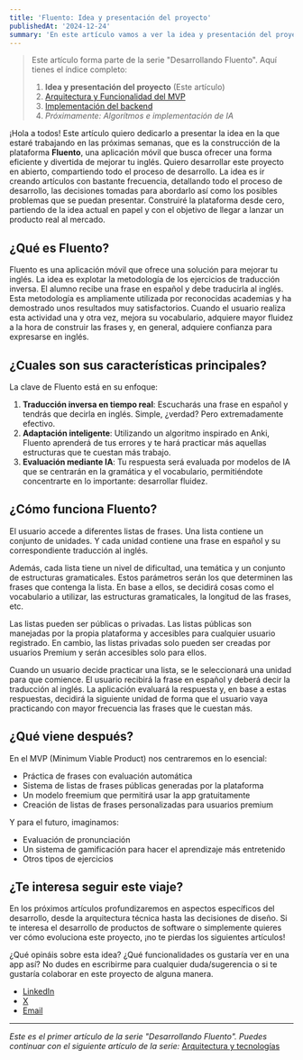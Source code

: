 ```yaml
---
title: 'Fluento: Idea y presentación del proyecto'
publishedAt: '2024-12-24'
summary: 'En este artículo vamos a ver la idea y presentación del proyecto Fluento.'
---
```


> Este artículo forma parte de la serie "Desarrollando Fluento". Aquí tienes el índice completo:
>
> 1. **Idea y presentación del proyecto** (Este artículo)
> 2. [Arquitectura y Funcionalidad del MVP](/blog/construyendo-fluento-2-arquitectura)
> 3. [Implementación del backend](/blog/construyendo-fluento-3-backend)
> 4. *Próximamente: Algorítmos e implementación de IA*

¡Hola a todos! Este artículo quiero dedicarlo a presentar la idea en la que estaré trabajando en las próximas semanas, que es la construcción de la plataforma **Fluento**, una aplicación móvil que busca ofrecer una forma eficiente y divertida de mejorar tu inglés. Quiero desarrollar este proyecto en abierto, compartiendo todo el proceso de desarrollo. La idea es ir creando artículos con bastante frecuencia, detallando todo el proceso de desarrollo, las decisiones tomadas para abordarlo así como los posibles problemas que se puedan presentar. Construiré la plataforma desde cero, partiendo de la idea actual en papel y con el objetivo de llegar a lanzar un producto real al mercado.

## ¿Qué es Fluento?

Fluento es una aplicación móvil que ofrece una solución para mejorar tu inglés. La idea es explotar la metodología de los ejercicios de traducción inversa. El alumno recibe una frase en español y debe traducirla al inglés. Esta metodología es ampliamente utilizada por reconocidas academias y ha demostrado unos resultados muy satisfactorios. Cuando el usuario realiza esta actividad una y otra vez, mejora su vocabulario, adquiere mayor fluidez a la hora de construir las frases y, en general, adquiere confianza para expresarse en inglés.

## ¿Cuales son sus características principales?

La clave de Fluento está en su enfoque:

1. **Traducción inversa en tiempo real**: Escucharás una frase en español y tendrás que decirla en inglés. Simple, ¿verdad? Pero extremadamente efectivo.
2. **Adaptación inteligente**: Utilizando un algoritmo inspirado en Anki, Fluento aprenderá de tus errores y te hará practicar más aquellas estructuras que te cuestan más trabajo.
3. **Evaluación mediante IA**: Tu respuesta será evaluada por modelos de IA que se centrarán en la gramática y el vocabulario, permitiéndote concentrarte en lo importante: desarrollar fluidez.

## ¿Cómo funciona Fluento?

El usuario accede a diferentes listas de frases. Una lista contiene un conjunto de unidades. Y cada unidad contiene una frase en español y su correspondiente traducción al inglés. 

Además, cada lista tiene un nivel de dificultad, una temática y un conjunto de estructuras gramaticales. Estos parámetros serán los que determinen las frases que contenga la lista. En base a ellos, se decidirá cosas como el vocabulario a utilizar, las estructuras gramaticales, la longitud de las frases, etc.

Las listas pueden ser públicas o privadas. Las listas públicas son manejadas por la propia plataforma y accesibles para cualquier usuario registrado. En cambio, las listas privadas solo pueden ser creadas por usuarios Premium y serán accesibles solo para ellos.

Cuando un usuario decide practicar una lista, se le seleccionará una unidad para que comience. El usuario recibirá la frase en español y deberá decir la traducción al inglés. La aplicación evaluará la respuesta y, en base a estas respuestas, decidirá la siguiente unidad de forma que el usuario vaya practicando con mayor frecuencia las frases que le cuestan más.

## ¿Qué viene después?

En el MVP (Minimum Viable Product) nos centraremos en lo esencial:

* Práctica de frases con evaluación automática
* Sistema de listas de frases públicas generadas por la plataforma
* Un modelo freemium que permitirá usar la app gratuitamente
* Creación de listas de frases personalizadas para usuarios premium

Y para el futuro, imaginamos:

* Evaluación de pronunciación
* Un sistema de gamificación para hacer el aprendizaje más entretenido
* Otros tipos de ejercicios

## ¿Te interesa seguir este viaje?

En los próximos artículos profundizaremos en aspectos específicos del desarrollo, desde la arquitectura técnica hasta las decisiones de diseño. Si te interesa el desarrollo de productos de software o simplemente quieres ver cómo evoluciona este proyecto, ¡no te pierdas los siguientes artículos!

¿Qué opináis sobre esta idea? ¿Qué funcionalidades os gustaría ver en una app así? No dudes en escribirme para cualquier duda/sugerencia o si te gustaría colaborar en este proyecto de alguna manera.

* [LinkedIn](https://www.linkedin.com/in/enol-casielles-martinez-2a848864/)
* [X](https://x.com/enolcasielles)
* [Email](mailto\:enolcasielles@gmail.com)

***

*Este es el primer artículo de la serie "Desarrollando Fluento". Puedes continuar con el siguiente artículo de la serie:* [Arquitectura y tecnologías](/blog/construyendo-fluento-2-arquitectura)